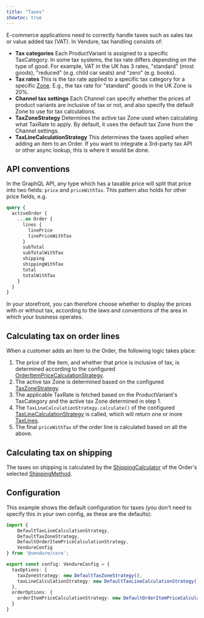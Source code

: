 ```yaml
---
title: "Taxes"
showtoc: true
---
```


E-commerce applications need to correctly handle taxes such as sales tax or value added tax (VAT). In Vendure, tax handling consists of:

* **Tax categories** Each ProductVariant is assigned to a specific TaxCategory. In some tax systems, the tax rate differs depending on the type of good. For example, VAT in the UK has 3 rates, "standard" (most goods), "reduced" (e.g. child car seats) and "zero" (e.g. books).
* **Tax rates** This is the tax rate applied to a specific tax category for a specific [Zone](/reference/typescript-api/entities/zone/). E.g., the tax rate for "standard" goods in the UK Zone is 20%.
* **Channel tax settings** Each Channel can specify whether the prices of product variants are inclusive of tax or not, and also specify the default Zone to use for tax calculations.
* **TaxZoneStrategy** Determines the active tax Zone used when calculating what TaxRate to apply. By default, it uses the default tax Zone from the Channel settings.
* **TaxLineCalculationStrategy** This determines the taxes applied when adding an item to an Order. If you want to integrate a 3rd-party tax API or other async lookup, this is where it would be done.

## API conventions

In the GraphQL API, any type which has a taxable price will split that price into two fields: `price` and `priceWithTax`. This pattern also holds for other price fields, e.g.

```graphql
query {
  activeOrder {
    ...on Order {
      lines {
        linePrice
        linePriceWithTax
      }
      subTotal
      subTotalWithTax
      shipping
      shippingWithTax
      total
      totalWithTax
    }
  }
}
```

In your storefront, you can therefore choose whether to display the prices with or without tax, according to the laws and conventions of the area in which your business operates.

## Calculating tax on order lines

When a customer adds an item to the Order, the following logic takes place:

1. The price of the item, and whether that price is inclusive of tax, is determined according to the configured [OrderItemPriceCalculationStrategy](/reference/typescript-api/orders/order-item-price-calculation-strategy/).
2. The active tax Zone is determined based on the configured [TaxZoneStrategy](/reference/typescript-api/tax/tax-zone-strategy/).
3. The applicable TaxRate is fetched based on the ProductVariant's TaxCategory and the active tax Zone determined in step 1.
4. The `TaxLineCalculationStrategy.calculate()` of the configured [TaxLineCalculationStrategy](/reference/typescript-api/tax/tax-line-calculation-strategy/) is called, which will return one or more [TaxLines](/reference/graphql-api/admin/object-types/#taxline).
5. The final `priceWithTax` of the order line is calculated based on all the above.

## Calculating tax on shipping

The taxes on shipping is calculated by the [ShippingCalculator](/reference/typescript-api/shipping/shipping-calculator/) of the Order's selected [ShippingMethod](/reference/typescript-api/entities/shipping-method/).

## Configuration

This example shows the default configuration for taxes (you don't need to specify this in your own config, as these are the defaults):

```ts title="src/vendure-config.ts"
import {
    DefaultTaxLineCalculationStrategy,
    DefaultTaxZoneStrategy,
    DefaultOrderItemPriceCalculationStrategy,
    VendureConfig
} from '@vendure/core';

export const config: VendureConfig = {
  taxOptions: {
    taxZoneStrategy: new DefaultTaxZoneStrategy(),
    taxLineCalculationStrategy: new DefaultTaxLineCalculationStrategy(),
  },
  orderOptions: {
    orderItemPriceCalculationStrategy: new DefaultOrderItemPriceCalculationStrategy()
  }
}

```
